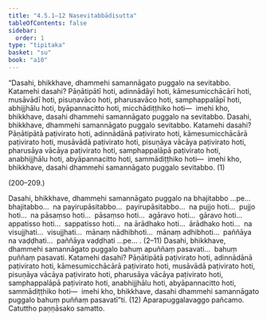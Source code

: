 ```yaml
---
title: "4.5.1–12 Nasevitabbādisutta"
tableOfContents: false
sidebar:
  order: 1
type: "tipitaka"
basket: "su"
book: "a10"
---
```



<DynamicBreadcrumb />

<Division number="199" book="a10" bookNo="17" page="488">

<Paragraph number="1386" book="a10">
“Dasahi, bhikkhave, dhammehi samannāgato puggalo na sevitabbo. Katamehi dasahi? Pāṇātipātī hoti, adinnādāyī hoti, kāmesumicchācārī hoti, musāvādī hoti, pisuṇavāco hoti, pharusavāco hoti, samphappalāpī hoti, abhijjhālu hoti, byāpannacitto hoti, micchādiṭṭhiko hoti—  imehi kho, bhikkhave, dasahi dhammehi samannāgato puggalo na sevitabbo.
</Paragraph>

<Paragraph number="1387" book="a10">
Dasahi, bhikkhave, dhammehi samannāgato puggalo sevitabbo. Katamehi dasahi? Pāṇātipātā paṭivirato hoti, adinnādānā paṭivirato hoti, kāmesumicchācārā paṭivirato hoti, musāvādā paṭivirato hoti, pisuṇāya vācāya paṭivirato hoti, pharusāya vācāya paṭivirato hoti, samphappalāpā paṭivirato hoti, anabhijjhālu hoti, abyāpannacitto hoti, sammādiṭṭhiko hoti—  imehi kho, bhikkhave, dasahi dhammehi samannāgato puggalo sevitabbo. (1)

(200–209.)
</Paragraph>

<Paragraph number="1388" book="a10">
Dasahi, bhikkhave, dhammehi samannāgato puggalo na bhajitabbo …pe…  bhajitabbo…  na payirupāsitabbo…  payirupāsitabbo…  na pujjo hoti…  pujjo hoti…  na pāsaṃso hoti…  pāsaṃso hoti…  agāravo hoti…  gāravo hoti…  appatisso hoti…  sappatisso hoti…  na ārādhako hoti…  ārādhako hoti…  na visujjhati…  visujjhati…  mānaṃ nādhibhoti…  mānaṃ adhibhoti…  paññāya na vaḍḍhati…  paññāya vaḍḍhati …pe… . (2–11)
</Paragraph>

</Division>
<Division number="210" book="a10" bookNo="17" page="489">

<Paragraph number="1389" book="a10">
Dasahi, bhikkhave, dhammehi samannāgato puggalo bahuṃ apuññaṃ pasavati…  bahuṃ puññaṃ pasavati. Katamehi dasahi? Pāṇātipātā paṭivirato hoti, adinnādānā paṭivirato hoti, kāmesumicchācārā paṭivirato hoti, musāvādā paṭivirato hoti, pisuṇāya vācāya paṭivirato hoti, pharusāya vācāya paṭivirato hoti, samphappalāpā paṭivirato hoti, anabhijjhālu hoti, abyāpannacitto hoti, sammādiṭṭhiko hoti—  imehi kho, bhikkhave, dasahi dhammehi samannāgato puggalo bahuṃ puññaṃ pasavatī”ti. (12)

</Paragraph>
</Division>

<Paragraph number="1390" type="center" book="a10">
Aparapuggalavaggo pañcamo.



</Paragraph>

<Paragraph number="1391" type="center" book="a10">
Catuttho paṇṇāsako samatto.
</Paragraph>